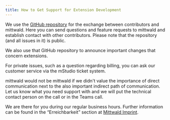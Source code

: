```yaml
---
title: How to Get Support for Extension Development
---
```


We use the [GitHub repository](https://github.com/mittwald/contributor-support) for the exchange between contributors and mittwald.
Here you can send questions and feature requests to mittwald and establish contact with other contributors.
Please note that the repository (and all issues in it) is public.

We also use that GitHub repository to announce important changes that concern extensions.

For private issues, such as a question regarding billing, you can ask our customer service via the mStudio ticket system.

mittwald would not be mittwald if we didn't value the importance of direct communication next to the also important indirect path of communication.
Let us know what you need support with and we will put the technical contact person on the call or in the Teams call.

We are there for you during our regular business hours.
Further information can be found in the “Erreichbarkeit” section at [Mittwald Imprint](https://www.mittwald.de/impressum).
